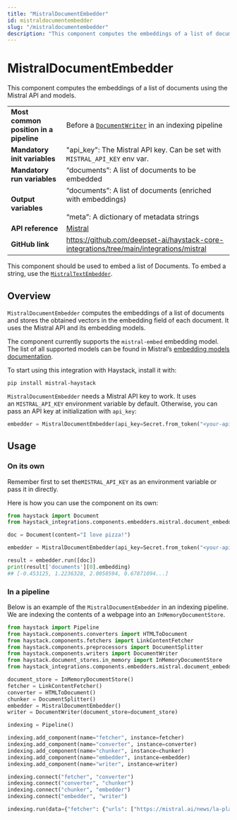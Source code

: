 ```yaml
---
title: "MistralDocumentEmbedder"
id: mistraldocumentembedder
slug: "/mistraldocumentembedder"
description: "This component computes the embeddings of a list of documents using the Mistral API and models."
---
```


# MistralDocumentEmbedder

This component computes the embeddings of a list of documents using the Mistral API and models.

|  |  |
| --- | --- |
| **Most common position in a pipeline** | Before a [`DocumentWriter`](../writers/documentwriter.mdx)  in an indexing pipeline |
| **Mandatory init variables** | "api_key": The Mistral API key. Can be set with `MISTRAL_API_KEY` env var. |
| **Mandatory run variables** | “documents”: A list of documents to be embedded |
| **Output variables** | “documents”: A list of documents (enriched with embeddings)  <br /> <br />“meta”: A dictionary of metadata strings |
| **API reference** | [Mistral](/reference/integrations-mistral) |
| **GitHub link** | https://github.com/deepset-ai/haystack-core-integrations/tree/main/integrations/mistral |

This component should be used to embed a list of Documents. To embed a string, use the [`MistralTextEmbedder`](/docs/mistraltextembedder).

## Overview

`MistralDocumentEmbedder` computes the embeddings of a list of documents and stores the obtained vectors in the embedding field of each document. It uses the Mistral API and its embedding models.

The component currently supports the `mistral-embed` embedding model. The list of all supported models can be found in Mistral’s [embedding models documentation](https://docs.mistral.ai/platform/endpoints/#embedding-models).

To start using this integration with Haystack, install it with:

```shell
pip install mistral-haystack
```

`MistralDocumentEmbedder` needs a Mistral API key to work. It uses an `MISTRAL_API_KEY` environment variable by default. Otherwise, you can pass an API key at initialization with `api_key`:

```python
embedder = MistralDocumentEmbedder(api_key=Secret.from_token("<your-api-key>"), model="mistral-embed")
```

## Usage

### On its own

Remember first to set the`MISTRAL_API_KEY` as an environment variable or pass it in directly.

Here is how you can use the component on its own:

```python
from haystack import Document
from haystack_integrations.components.embedders.mistral.document_embedder import MistralDocumentEmbedder

doc = Document(content="I love pizza!")

embedder = MistralDocumentEmbedder(api_key=Secret.from_token("<your-api-key>"), model="mistral-embed")

result = embedder.run([doc])
print(result['documents'][0].embedding)
## [-0.453125, 1.2236328, 2.0058594, 0.67871094...]
```

### In a pipeline

Below is an example of the `MistralDocumentEmbedder` in an indexing pipeline. We are indexing the contents of a webpage into an `InMemoryDocumentStore`.

```python
from haystack import Pipeline
from haystack.components.converters import HTMLToDocument
from haystack.components.fetchers import LinkContentFetcher
from haystack.components.preprocessors import DocumentSplitter
from haystack.components.writers import DocumentWriter
from haystack.document_stores.in_memory import InMemoryDocumentStore
from haystack_integrations.components.embedders.mistral.document_embedder import MistralDocumentEmbedder

document_store = InMemoryDocumentStore()
fetcher = LinkContentFetcher()
converter = HTMLToDocument()
chunker = DocumentSplitter()
embedder = MistralDocumentEmbedder()
writer = DocumentWriter(document_store=document_store)

indexing = Pipeline()

indexing.add_component(name="fetcher", instance=fetcher)
indexing.add_component(name="converter", instance=converter)
indexing.add_component(name="chunker", instance=chunker)
indexing.add_component(name="embedder", instance=embedder)
indexing.add_component(name="writer", instance=writer)

indexing.connect("fetcher", "converter")
indexing.connect("converter", "chunker")
indexing.connect("chunker", "embedder")
indexing.connect("embedder", "writer")

indexing.run(data={"fetcher": {"urls": ["https://mistral.ai/news/la-plateforme/"]}})
```
